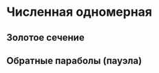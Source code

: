 # Численная одномерная {#sec-nonlinear-constrained-numerical-one}

## Золотое сечение

## Обратные параболы (пауэла)
